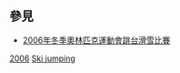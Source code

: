 
==參見==
* [[2006年冬季奧林匹克運動會跳台滑雪比賽|2006年冬季奧林匹克運動會跳台滑雪比賽]]

[[Category:各年冬季奧林匹克運動會跳台滑雪運動員|2006]]
[[Category:2006年冬季奧林匹克運動會運動員|Ski jumping]]